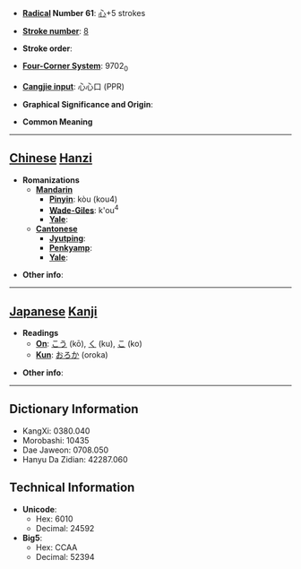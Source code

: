 * '''[[Wiktionary:Chinese radical index| Radical]] Number 61''': [[Wiktionary:Chinese radical index 心|心]]+5 strokes

* '''[[Wiktionary:Chinese total strokes index|Stroke number]]''': [[Wiktionary:Chinese total strokes index 8|8]]

* '''Stroke order''': 

* '''[[Wiktionary:Chinese four corner index|Four-Corner System]]''': 9702<sub>0</sub>

* '''[[Wiktionary:Chinese Cangjie index|Cangjie input]]''': 心心口 (PPR)

* '''Graphical Significance and Origin''': 

* '''Common Meaning'''

----

== [[Chinese]] [[Hanzi]] ==

* '''Romanizations'''
** '''[[Mandarin]]'''
*** '''[[Pinyin]]''': kòu (kou4)
*** '''[[Wade-Giles]]''': k'ou<sup>4</sup>
*** '''[[Yale]]''': 
** '''[[Cantonese]]'''
*** '''[[Jyutping]]''':
*** '''[[Penkyamp]]''': 
*** '''[[Yale]]''': 

* '''Other info''': 

----

== [[Japanese]] [[Kanji]] ==

* '''Readings'''
** '''[[On]]''': [[こう]] (kō), [[く]] (ku), [[こ]] (ko)
** '''[[Kun]]''': [[おろか]] (oroka)

* '''Other info''':  

----

== Dictionary Information ==

* KangXi: 0380.040
* Morobashi: 10435
* Dae Jaweon: 0708.050
* Hanyu Da Zidian: 42287.060

== Technical Information ==

* '''Unicode''':
** Hex: 6010
** Decimal: 24592
* '''Big5''':
** Hex: CCAA
** Decimal: 52394